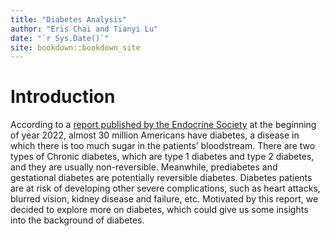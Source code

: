 ```yaml
--- 
title: "Diabetes Analysis"
author: "Eris Chai and Tianyi Lu"
date: "`r Sys.Date()`"
site: bookdown::bookdown_site
---
```


# Introduction

According to a [report published by the Endocrine Society](https://www.endocrine.org/patient-engagement/endocrine-library/diabetes-and-endocrine-function) at the beginning of year 2022, almost 30 million Americans have diabetes, a disease in which there is too much sugar in the patients’ bloodstream. There are two types of Chronic diabetes, which are type 1 diabetes and type 2 diabetes, and they are usually non-reversible. Meanwhile, prediabetes and gestational diabetes are potentially reversible diabetes. Diabetes patients are at risk of developing other severe complications, such as heart attacks, blurred vision, kidney disease and failure, etc. Motivated by this report, we decided to explore more on diabetes, which could give us some insights into the background of diabetes.